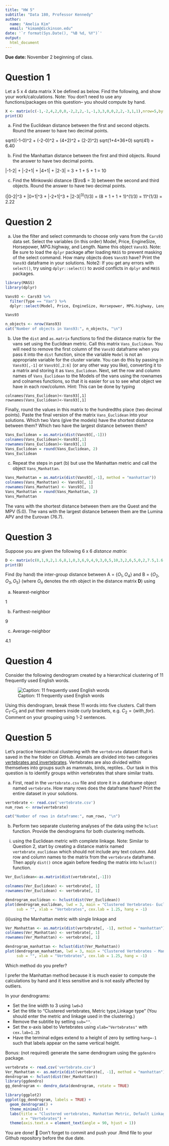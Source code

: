 ```yaml
---
title: "HW 5"
subtitle: "Data 180, Professor Kennedy"
author: 
  name: "Amelia Kim"
  email: "kimam@dickinson.edu"
date: '`r format(Sys.Date(), "%B %d, %Y")`'
output: 
  html_document
---
```


**Due date:** November 2 beginning of class.

# Question 1
Let a 5 x 4 data matrix X be defined as below. Find the following, and show your work/calculations. Note: You don't need to use any functions/packages on this question-- you should compute by hand.

```r
X <- matrix(c(-1,-2,4,2,0,0,-2,2,2,-1,-1,3,3,0,0,2,2,-3,1,1),nrow=5,byrow = T)
print(X)
```

a) Find the Euclidean distance between the first and second objects. Round the answer to have two decimal points. 

sqrt((-1-0)^2 + (-2-0)^2 + (4+2)^2 + (2-2)^2)
sqrt(1+4+36+0)
sqrt(41)
= 6.40

b) Find the Manhattan distance between the first and third objects. Round the answer to have two decimal points.

|-1-2| + |-2+1| + |4+1| + |2-3|
= 3 + 1 + 5 + 1
= 10

c) Find the Minkowski distance ($\ro$ = 3) between the second and third objects. Round the answer to have two decimal points.  

(|0-2|^3 + |0+1|^3 + |-2+1|^3 + |2-3|^3)^(1/3)
= (8 + 1 + 1 + 1)^(1/3)
= 11^(1/3)
= 2.22

# Question 2
a) Use the filter and select commands to choose only vans from the `Cars93` data set. Select the variables (in this order) Model, Price, EngineSize, Horsepower, MPG.highway, and Length. Name this object `Vans93`. Note: Be sure to load the `dplyr` package after loading `MASS` to prevent masking of the select command. How many objects does `Vans93` have? Print the `Vans93` dataframe in your solutions. Note2: If you get any errors with `select()`, try using `dplyr::select()` to avoid conflicts in `dplyr` and `MASS` packages.
```r
library(MASS)
library(dplyr)

Vans93 <- Cars93 %>%
  filter(Type == "Van") %>%
  dplyr::select(Model, Price, EngineSize, Horsepower, MPG.highway, Length)

Vans93

n_objects <- nrow(Vans93)
cat("Number of objects in Vans93:", n_objects, "\n")
```

b) Use the `dist` and `as.matrix` functions to find the distance matrix for the vans set using the Euclidean metric. Call this matrix `Vans_Euclidean`. You will need to remove the first column of the `Vans93` dataframe when you pass it into the `dist` function, since the variable `Model` is not an appropriate variable for the cluster variate. You can do this by passing in `Vans93[,-1]` or `Vans93[,2:6]` (or any other way you like), converting it to a matrix and storing it as `Vans_Euclidean`. Next, set the row and column names of `Vans_Euclidean` to the Models of the vans using the rownames and colnames functions, so that it is easier for us to see what object we have in each row/column. Hint: This can be done by typing

```
colnames(Vans_Euclidean)<-Vans93[,1]
rownames(Vans_Euclidean)<-Vans93[,1]
```

Finally, round the values in this matrix to the hundredths place (two decimal points). Paste the final version of the matrix `Vans_Euclidean` into your solutions. Which two Vans (give the models) have the shortest distance between them? Which two have the largest distance between them?
```r
Vans_Euclidean = as.matrix(dist(Vans93[,-1]))
colnames(Vans_Euclidean)<-Vans93[,1]
rownames(Vans_Euclidean)<-Vans93[,1]
Vans_Euclidean = round(Vans_Euclidean, 2)
Vans_Euclidean
```



c) Repeat the steps in part (b) but use the Manhattan metric and call the object `Vans_Manhattan`.
```r
Vans_Manhattan = as.matrix(dist(Vans93[,-1], method = "manhattan"))
colnames(Vans_Manhattan) <- Vans93[, 1]
rownames(Vans_Manhattan) <- Vans93[, 1]
Vans_Manhattan = round(Vans_Manhattan, 2)
Vans_Manhattan
```

The vans with the shortest distance between them are the Quest and the MPV (5.0). The vans with the largest distance between them are the Lumina APV and the Eurovan (76.7).

# Question 3
Suppose you are given the following 6 x 6 *distance matrix*:
```r
D <- matrix(c(0,1,9,2,1.6,8,1,0,3,6,9,4,9,3,0,5,10,3,2,6,5,0,2,7.5,1.6,9,10,2,0,5.5,8,4,3,7.5,5.5,0),nrow=6,byrow = T)
print(D)
```

Find (by hand) the inter-group distance between A = $\{O_1, O_4\}$ and B = $\{O_2, O_3, O_5\}$ (where $O_n$ denotes the $n$th object in the distance matrix **D**) using

a) Nearest-neighbor

1

b) Farthest-neighbor

9

c) Average-neighbor

4.1

# Question 4
Consider the following dendrogram created by a hierarchical clustering of 11 frequently used English words.

![Caption: 11 frequently used English words](hw5-image.png)

Using this dendrogram, break these 11 words into five clusters. Call them $C_1 – C_5$ and put their members inside curly brackets, e.g. $C_2 = \{with, for\}$. Comment on your grouping using 1-2 sentences.



# Question 5
Let's practice hierarchical clustering with the `vertebrate` dataset that is saved in the hw folder on GitHub. Animals are divided into two categories [vertebrates and invertebrates](https://www.oum.ox.ac.uk/thezone/animals/animalid/divide.htm#:~:text=Invertebrates%20-%20animals%20without%20a%20backbone,a%20vertebrate%20or%20an%20invertebrate.). Vertebrates are also divided within themselves into groups such as mammals, birds, reptiles.. Our task in this question is to identify groups within vertebrates that share similar traits.

a) First, read in the `vertebrate.csv` file and store it in a dataframe object named `vertebrate`. How many rows does the dataframe have? Print the entire dataset in your solutions.
```r
vertebrate <- read.csv('vertebrate.csv')
num_rows <- nrow(vertebrate)

cat("Number of rows in dataframe:", num_rows, "\n")
```

b) Perform two separate clustering analyses of the data using the `hclust` function. Provide the dendrograms for both clustering methods.

(i)	using the Euclidean metric with complete linkage. Note: Similar to Question 2, start by creating a distance matrix named `vertebrate_euclidean` which should not include any text column. Add row and column names to the matrix from the `vertebrate` dataframe. Then apply `dist()` once again before feeding the matrix into `hclust()` function.
```r
Ver_Euclidean<-as.matrix(dist(vertebrate[,-1]))

colnames(Ver_Euclidean) <- vertebrate[, 1]
rownames(Ver_Euclidean) <- vertebrate[, 1]

dendrogram_euclidean <- hclust(dist(Ver_Euclidean))
plot(dendrogram_euclidean, lwd = 3, main = "Clustered Vertebrates- Euclidean Metric",
     sub = "", xlab = "Vertebrates", cex.lab = 1.25, hang = -1)
```

(ii)using the Manhattan metric with single linkage and
```r
Ver_Manhattan <- as.matrix(dist(vertebrate[, -1], method = "manhattan"))
colnames(Ver_Manhattan) <- vertebrate[, 1]
rownames(Ver_Manhattan) <- vertebrate[, 1]

dendrogram_manhattan <- hclust(dist(Ver_Manhattan))
plot(dendrogram_manhattan, lwd = 3, main = "Clustered Vertebrates - Manhattan Metric",
     sub = "", xlab = "Vertebrates", cex.lab = 1.25, hang = -1)
```

Which method do you prefer?

I prefer the Manhattan method because it is much easier to compute the calculations by hand and it less sensitive and is not easily affected by outliers.


In your dendrograms:

*	Set the line width to 3 using `lwd=3`
*	Set the title to "Clustered vertebrates, Metric type,\n Linkage type" (You should enter the metric and linkage used in the clustering.)
*	Remove the subtitle by setting `sub=""`.
*	Set the x-axis label to Vertebrates using `xlab="Vertebrates"` with `cex.lab=1.25`
*	Have the terminal edges extend to a height of zero by setting `hang=-1` such that labels appear on the same vertical height.



Bonus: (not required) generate the same dendrogram using the `ggdendro` package.

```r
vertebrate <- read.csv('vertebrate.csv')
Ver_Manhattan <- as.matrix(dist(vertebrate[, -1], method = "manhattan"))
dendrogram <- hclust(dist(Ver_Manhattan))
library(ggdendro)
gg_dendrogram <- dendro_data(dendrogram, rotate = TRUE)

library(ggplot2)
ggplot(gg_dendrogram, labels = TRUE) +
  geom_dendrogram() +
  theme_minimal() +
  labs(title = "Clustered vertebrates, Manhattan Metric, Default Linkage",
       x = "Vertebrates") +
  theme(axis.text.x = element_text(angle = 90, hjust = 1))
```


You are done! 🏁 Don't forget to commit and push your .Rmd file to your Github repository before the due date.


